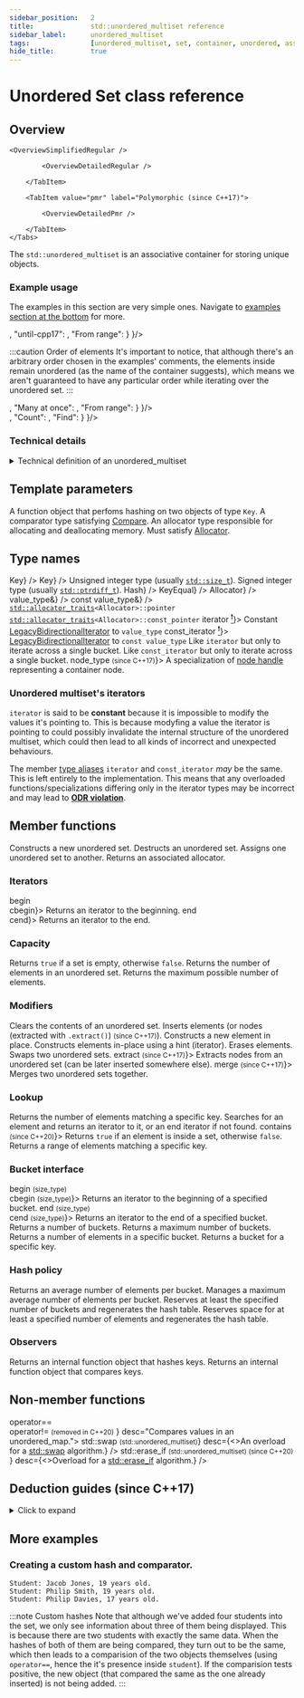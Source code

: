 ```yaml
---
sidebar_position:	2
title:				std::unordered_multiset reference
sidebar_label:		unordered_multiset
tags:				[unordered_multiset, set, container, unordered, associative, container, key]
hide_title:			true
---
```



<!-- Top Examples -->




<!-- Advanced Examples -->

<!-- Deduction Guides -->

<NotFinished />

# Unordered Set class reference

## Overview

<Tabs>
<TabItem value="simplified" label="Simplified (since C++98)" default>

	<OverviewSimplifiedRegular />

</TabItem>
<TabItem value="detailed" label="Detailed">
	<Tabs>
		<TabItem value="regular" label="Regular (since C++98)" default>

			<OverviewDetailedRegular />

		</TabItem>

		<TabItem value="pmr" label="Polymorphic (since C++17)">

			<OverviewDetailedPmr />

		</TabItem>
	</Tabs>
</TabItem>
</Tabs>

The `std::unordered_multiset` is an associative container for storing unique objects.
### Example usage

The examples in this section are very simple ones. Navigate to [examples section at the bottom](#more-examples) for more.

<Tabs>
<TabItem value="create" label="Create" default>
<div style={{ padding: "10px 20px", border: "1px solid gray" }}>
	<SwitchView content={
			{
				"cpp17": <TopExampleCreateCpp17 />,
				"until-cpp17": <TopExampleCreateUntilCpp17 />,
				"From range": <TopExampleCreateFromRange />
			}
	}/>

:::caution Order of elements
It's important to notice, that although there's an arbitrary order chosen in the examples' comments,
the elements inside remain unordered (as the name of the container suggests), which means we aren't guaranteed
to have any particular order while iterating over the unordered set.
:::

</div>
</TabItem>

<TabItem value="insert" label="Insert">
<div style={{ padding: "10px 20px", border: "1px solid gray" }}>
	<SwitchView content={
		{
			"Ordinary": <TopExampleInsertOrdinary />,
			"Many at once": <TopExampleInsertInitList />,
			"From range": <TopExampleInsertFromRange />
		}
	}/>
</div>
</TabItem>

<TabItem value="search" label="Search">
<div style={{ padding: "10px 20px", border: "1px solid gray" }}>
	<SwitchView content={
		{
			"Contains (since C++20)": <TopExampleSearchContains />,
			"Count": <TopExampleSearchCount />,
			"Find": <TopExampleSearchFind />
		}
	}/>
</div>
</TabItem>
</Tabs>

### Technical details

<details>
<summary>Technical definition of an unordered_multiset</summary>
<div>
`std::unordered_multiset` is an associative container that contains a set of unique objects of type `Key`.

Search, insertion, and removal have average constant-time complexity.

Internally, the elements are not sorted in any particular order, but organized into buckets.
Which bucket an element is placed into depends entirely on the hash of its value.
This allows fast access to individual elements, since once a hash is computed, it refers to the exact bucket the element is placed into.

Container elements may not be modified (even by non const iterators) since modification could change an element's hash and corrupt the container.

`std::unordered_multiset` meets the requirements of [`Container`](/docs/named_req/Container), [`AllocatorAwareContainer`](/docs/named_req/AllocatorAwareContainer),
[`UnorderedAssociativeContainer`](/docs/named_req/UnorderedAssociativeContainer).
</div>
</details>

<ClassSummary name="unordered_multiset" namespaces="std" folder="unordered_set" headerName="unordered_set">

## Template parameters

<SymbolTable noTraits>
	<Symbol name="Key"		desc="The type of the stored keys." />
	<Symbol name="Hash">
		A function object that perfoms hashing on two objects of type <code>Key</code>.
	</Symbol>
	<Symbol name="Compare">
		A comparator type satisfying <a href="/docs/named_req/Compare">Compare</a>.
	</Symbol>
	<Symbol name="Allocator">
		An allocator type responsible for allocating and deallocating memory.
		Must satisfy <a href="/docs/named_req/Allocator">Allocator</a>.
	</Symbol>
</SymbolTable>

## Type names

<SymbolTable>
	<Symbol pub name="key_type"				desc={<code>Key</code>} />
	<Symbol pub name="value_type" 		desc={<code>Key</code>} />
	<Symbol pub name="size_type">
		Unsigned integer type (usually <code><a href="#">std::size_t</a></code>).
	</Symbol>
	<Symbol pub name="difference_type">
		Signed integer type (usually <code><a href="#">std::ptrdiff_t</a></code>).
	</Symbol>
	<Symbol pub name="hasher"				desc={<code>Hash</code>} />
	<Symbol pub name="key_equal"				desc={<code>KeyEqual</code>} />
	<Symbol pub name="allocator_type" 				desc={<code>Allocator</code>} />
	<Symbol pub name="reference"			desc={<code>value_type&</code>} />
	<Symbol pub name="const_reference"				desc={<code>const value_type&</code>} />
	<Symbol pub name="pointer">
		<code><a href="#">std::allocator_traits</a>&lt;Allocator&gt;::pointer</code>
	</Symbol>
	<Symbol pub name="const_pointer">
		<code><a href="#">std::allocator_traits</a>&lt;Allocator&gt;::const_pointer</code>
	</Symbol>
	<Symbol pub name={<>iterator <a href="#unordered-multisets-iterators"><sup>❗</sup></a></>}>
			Constant <a href="/docs/named_req/LegacyBidirectionalIterator">LegacyBidirectionalIterator</a> to <code>value_type</code>
	</Symbol>
	<Symbol pub name={<>const_iterator <a href="#unordered-multisets-iterators"><sup>❗</sup></a></>}>
		<a href="/docs/named_req/LegacyBidirectionalIterator">LegacyBidirectionalIterator</a> to <code>const value_type</code>
	</Symbol>
	<Symbol pub name="local_iterator">
		Like <code>iterator</code> but only to iterate across a single bucket.
	</Symbol>
	<Symbol pub name="const_local_iterator">
		Like <code>const_iterator</code> but only to iterate across a single bucket.
	</Symbol>
	<Symbol pub name={<>node_type <small>(since C++17)</small></>}>
		A specialization of <a href="">node handle</a> representing a container node.
	</Symbol>
</SymbolTable>

### Unordered multiset's iterators

`iterator` is said to be **constant** because it is impossible to modify the values it's pointing to.
This is because modyfing a value the iterator is pointing to could possibly invalidate the internal structure of the unordered multiset,
which could then lead to all kinds of incorrect and unexpected behaviours.

The member <a href="#type-names">type aliases</a> <code>iterator</code> and <code>const_iterator</code> *may* be the same.
This is left entirely to the implementation.
This means that any overloaded functions/specializations differing only in the iterator types may be incorrect and may lead to <a href="#"><b>ODR violation</b></a>.

## Member functions

<SymbolTable>
	<Symbol pub autoLink linkName="constructors" name="(constructor)">
		Constructs a new unordered set.
	</Symbol>
	<Symbol pub autoLink linkName="destructors" name="(destructor)">
		Destructs an unordered set.
	</Symbol>
	<Symbol pub autoLink linkName="operator_assign" name="operator=">
		Assigns one unordered set to another.
	</Symbol>
	<Symbol pub autoLink linkName="get_allocator" name="get_allocator">
		Returns an associated allocator.
	</Symbol>
</SymbolTable>

### Iterators

<SymbolTable>
	<Symbol pub autoLink linkName="begin" name={<>begin<br/>cbegin</>}>
		Returns an iterator to the beginning.
	</Symbol>
	<Symbol pub autoLink linkName="end" name={<>end<br/>cend</>}>
		Returns an iterator to the end.
	</Symbol>
</SymbolTable>

### Capacity

<SymbolTable>
	<Symbol pub autoLink linkName="empty" name="empty">
		Returns <code>true</code> if a set is empty, otherwise <code>false</code>.
	</Symbol>
	<Symbol pub autoLink linkName="size" name="size">
		Returns the number of elements in an unordered set.
	</Symbol>
	<Symbol pub autoLink linkName="max_size" name="max_size">
		Returns the maximum possible number of elements.
	</Symbol>
</SymbolTable>

### Modifiers

<SymbolTable>
	<Symbol pub autoLink linkName="clear" name="clear">
		Clears the contents of an unordered set.
	</Symbol>
	<Symbol pub autoLink linkName="insert" name="insert">
		Inserts elements (or nodes (extracted with <code>.extract()</code>) <small>(since C++17)</small>).
	</Symbol>
	<Symbol pub autoLink linkName="emplace" name="emplace">
		Constructs a new element in place.
	</Symbol>
	<Symbol pub autoLink linkName="emplace_hint" name="emplace_hint">
		Constructs elements in-place using a hint (iterator).
	</Symbol>
	<Symbol pub autoLink linkName="erase" name="erase">
		Erases elements.
	</Symbol>
	<Symbol pub autoLink linkName="swap" name="swap">
		Swaps two unordered sets.
	</Symbol>
	<Symbol pub autoLink linkName="extract" name={<>extract <small>(since C++17)</small></>}>
		Extracts nodes from an unordered set (can be later inserted somewhere else).
	</Symbol>
	<Symbol pub autoLink linkName="merge" name={<>merge <small>(since C++17)</small></>}>
		Merges two unordered sets together.
	</Symbol>
</SymbolTable>


### Lookup

<SymbolTable>
	<Symbol pub autoLink linkName="count" name="count">
		Returns the number of elements matching a specific key.
	</Symbol>
	<Symbol pub autoLink linkName="find" name="find">
		Searches for an element and returns an iterator to it, or an end iterator if not found.
	</Symbol>
	<Symbol pub autoLink linkName="contains" name={<>contains <small>(since C++20)</small></>}>
		Returns <code>true</code> if an element is inside a set, otherwise <code>false</code>.
	</Symbol>
	<Symbol pub autoLink linkName="equal_range" name="equal_range">
		Returns a range of elements matching a specific key.
	</Symbol>
</SymbolTable>

### Bucket interface

<SymbolTable>
	<Symbol pub autoLink linkName="begin_size_type" name={<>begin <small>(size_type)</small><br/>cbegin <small>(size_type)</small></>}>
		Returns an iterator to the beginning of a specified bucket.
	</Symbol>
	<Symbol pub autoLink linkName="end_size_type" name={<>end <small>(size_type)</small><br/>cend <small>(size_type)</small></>}>
		Returns an iterator to the end of a specified bucket.
	</Symbol>
	<Symbol pub autoLink linkName="bucket_count" name="bucket_count">
		Returns a number of buckets.
	</Symbol>
	<Symbol pub autoLink linkName="max_bucket_count" name="max_bucket_count">
		Returns a maximum number of buckets.
	</Symbol>
	<Symbol pub autoLink linkName="bucket_size" name="bucket_size">
		Returns a number of elements in a specific bucket.
	</Symbol>
	<Symbol pub autoLink linkName="bucket" name="bucket">
		Returns a bucket for a specific key.
	</Symbol>
</SymbolTable>

### Hash policy

<SymbolTable>
	<Symbol pub autoLink linkName="load_factor" name="load_factor">
		Returns an average number of elements per bucket.
	</Symbol>
	<Symbol pub autoLink linkName="max_load_factor" name="max_load_factor">
		Manages a maximum average number of elements per bucket.
	</Symbol>
	<Symbol pub autoLink linkName="rehash" name="rehash">
		Reserves at least the specified number of buckets and regenerates the hash table.
	</Symbol>
	<Symbol pub autoLink linkName="reserve" name="reserve">
		Reserves space for at least a specified number of elements and regenerates the hash table.
	</Symbol>
</SymbolTable>

### Observers

<SymbolTable>
	<Symbol pub autoLink linkName="hash_function" name="hash_function">
		Returns an internal function object that hashes keys.
	</Symbol>
	<Symbol pub autoLink linkName="key_eq" name="key_eq">
		Returns an internal function object that compares keys.
	</Symbol>
</SymbolTable>

## Non-member functions

<SymbolTable noTraits>
	<Symbol name={<>
				operator==<br/>
				operator!= <small>(removed in C++20)</small>
			</>}
			desc="Compares values in an unordered_map.">
	</Symbol>
	<Symbol name={<>std::swap <small>(std::unordered_multiset)</small></>}
			desc={<>An overload for a <a href="#">std::swap</a> algorithm.</>}
		/>
	<Symbol name={<>
				std::erase_if <small>(std::unordered_multiset) (since C++20)</small>
			</>}
			desc={<>Overload for a <a href="#">std::erase_if</a> algorithm.</>}
		/>
</SymbolTable>
</ClassSummary>

## Deduction guides (since C++17)
<details>
<summary>Click to expand</summary>
<div>
	<DeductionGuides />
</div>
</details>

## More examples

### Creating a custom hash and comparator.

<div>
<CustomCodeBlock withTitle>
	<ExampleAdvancedStudents />
</CustomCodeBlock >
</div>
<div>

```plaintext title="Result"
Student: Jacob Jones, 19 years old.
Student: Philip Smith, 19 years old.
Student: Philip Davies, 17 years old.
```
</div>

:::note Custom hashes
Note that although we've added four students into the set, we only see information about three of them being displayed.
This is because there are two students with exactly the same data. When the hashes of both of them are being compared, they turn out to be the same,
which then leads to a comparision of the two objects themselves (using `operator==`, hence the it's presence inside `student`). If the comparision tests positive,
the new object (that compared the same as the one already inserted) is not being added.
:::
